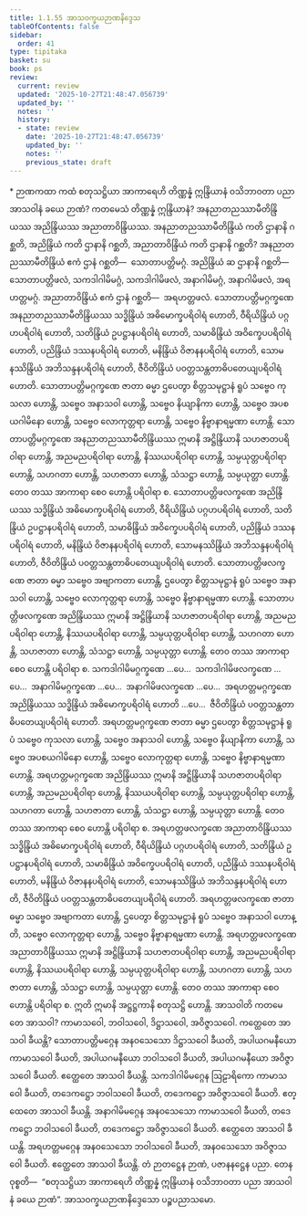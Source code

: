 ```yaml
---
title: 1.1.55 အာသဝက္ခယဉာဏနိဒ္ဒေသ
tableOfContents: false
sidebar:
  order: 41
type: tipitaka
basket: su
book: ps
review:
  current: review
  updated: '2025-10-27T21:48:47.056739'
  updated_by: ''
  notes: ''
  history:
  - state: review
    date: '2025-10-27T21:48:47.056739'
    updated_by: ''
    notes: ''
    previous_state: draft
---
```



<ReviewStatus review={frontmatter.review} showDetails={true} />

<HypothesisAnnotation frontmatter={frontmatter} />

<DynamicBreadcrumb />

<Paragraph type="center" book="ps">
* ဉာဏကထာ
</Paragraph>


<Division number="107" book="ps" e="ch" v="26" p="111">

<Paragraph number="632" book="ps">
ကထံ စတုသဋ္ဌိယာ အာကာရေဟိ တိဏ္ဏန္နံ ဣန္ဒြိယာနံ ဝသိဘာဝတာ ပညာ အာသဝါနံ ခယေ ဉာဏံ? ကတမေသံ တိဏ္ဏန္နံ ဣန္ဒြိယာနံ? အနညာတညဿာမီတိန္ဒြိယဿ အညိန္ဒြိယဿ အညာတာဝိန္ဒြိယဿ.
</Paragraph>

<Paragraph number="633" book="ps">
အနညာတညဿာမီတိန္ဒြိယံ ကတိ ဌာနာနိ ဂစ္ဆတိ, အညိန္ဒြိယံ ကတိ ဌာနာနိ ဂစ္ဆတိ, အညာတာဝိန္ဒြိယံ ကတိ ဌာနာနိ ဂစ္ဆတိ? အနညာတညဿာမီတိန္ဒြိယံ ဧကံ ဌာနံ ဂစ္ဆတိ—  သောတာပတ္တိမဂ္ဂံ. အညိန္ဒြိယံ ဆ ဌာနာနိ ဂစ္ဆတိ—  သောတာပတ္တိဖလံ, သကဒါဂါမိမဂ္ဂံ, သကဒါဂါမိဖလံ, အနာဂါမိမဂ္ဂံ, အနာဂါမိဖလံ, အရဟတ္တမဂ္ဂံ. အညာတာဝိန္ဒြိယံ ဧကံ ဌာနံ ဂစ္ဆတိ—  အရဟတ္တဖလံ.
</Paragraph>

<Paragraph number="634" book="ps">
သောတာပတ္တိမဂ္ဂက္ခဏေ အနညာတညဿာမီတိန္ဒြိယဿ သဒ္ဓိန္ဒြိယံ အဓိမောက္ခပရိဝါရံ ဟောတိ, ဝီရိယိန္ဒြိယံ ပဂ္ဂဟပရိဝါရံ ဟောတိ, သတိန္ဒြိယံ ဥပဋ္ဌာနပရိဝါရံ ဟောတိ, သမာဓိန္ဒြိယံ အဝိက္ခေပပရိဝါရံ ဟောတိ, ပညိန္ဒြိယံ ဒဿနပရိဝါရံ ဟောတိ, မနိန္ဒြိယံ ဝိဇာနနပရိဝါရံ ဟောတိ, သောမနဿိန္ဒြိယံ အဘိသန္ဒနပရိဝါရံ ဟောတိ, ဇီဝိတိန္ဒြိယံ ပဝတ္တသန္တတာဓိပတေယျပရိဝါရံ ဟောတိ. သောတာပတ္တိမဂ္ဂက္ခဏေ ဇာတာ ဓမ္မာ ဌပေတွာ စိတ္တသမုဋ္ဌာနံ ရူပံ သဗ္ဗေဝ ကုသလာ ဟောန္တိ, သဗ္ဗေဝ အနာသဝါ ဟောန္တိ, သဗ္ဗေဝ နိယျာနိကာ ဟောန္တိ, သဗ္ဗေဝ အပစယဂါမိနော ဟောန္တိ, သဗ္ဗေဝ လောကုတ္တရာ ဟောန္တိ, သဗ္ဗေဝ နိဗ္ဗာနာရမ္မဏာ ဟောန္တိ. သောတာပတ္တိမဂ္ဂက္ခဏေ အနညာတညဿာမီတိန္ဒြိယဿ ဣမာနိ အဋ္ဌိန္ဒြိယာနိ သဟဇာတပရိဝါရာ ဟောန္တိ, အညမညပရိဝါရာ ဟောန္တိ, နိဿယပရိဝါရာ ဟောန္တိ, သမ္ပယုတ္တပရိဝါရာ ဟောန္တိ, သဟဂတာ ဟောန္တိ, သဟဇာတာ ဟောန္တိ, သံသဋ္ဌာ ဟောန္တိ, သမ္ပယုတ္တာ ဟောန္တိ. တေဝ တဿ အာကာရာ စေဝ ဟောန္တိ ပရိဝါရာ စ.
</Paragraph>

<Paragraph number="635" book="ps">
သောတာပတ္တိဖလက္ခဏေ အညိန္ဒြိယဿ သဒ္ဓိန္ဒြိယံ အဓိမောက္ခပရိဝါရံ ဟောတိ, ဝီရိယိန္ဒြိယံ ပဂ္ဂဟပရိဝါရံ ဟောတိ, သတိန္ဒြိယံ ဥပဋ္ဌာနပရိဝါရံ ဟောတိ, သမာဓိန္ဒြိယံ အဝိက္ခေပပရိဝါရံ ဟောတိ, ပညိန္ဒြိယံ ဒဿနပရိဝါရံ ဟောတိ, မနိန္ဒြိယံ ဝိဇာနနပရိဝါရံ ဟောတိ, သောမနဿိန္ဒြိယံ အဘိသန္ဒနပရိဝါရံ ဟောတိ, ဇီဝိတိန္ဒြိယံ ပဝတ္တသန္တတာဓိပတေယျပရိဝါရံ ဟောတိ. သောတာပတ္တိဖလက္ခဏေ ဇာတာ ဓမ္မာ သဗ္ဗေဝ အဗျာကတာ ဟောန္တိ, ဌပေတွာ စိတ္တသမုဋ္ဌာနံ ရူပံ သဗ္ဗေဝ အနာသဝါ ဟောန္တိ, သဗ္ဗေဝ လောကုတ္တရာ ဟောန္တိ, သဗ္ဗေဝ နိဗ္ဗာနာရမ္မဏာ ဟောန္တိ. သောတာပတ္တိဖလက္ခဏေ အညိန္ဒြိယဿ ဣမာနိ အဋ္ဌိန္ဒြိယာနိ သဟဇာတပရိဝါရာ ဟောန္တိ, အညမညပရိဝါရာ ဟောန္တိ, နိဿယပရိဝါရာ ဟောန္တိ, သမ္ပယုတ္တပရိဝါရာ ဟောန္တိ, သဟဂတာ ဟောန္တိ, သဟဇာတာ ဟောန္တိ, သံသဋ္ဌာ ဟောန္တိ, သမ္ပယုတ္တာ ဟောန္တိ. တေဝ တဿ အာကာရာ စေဝ ဟောန္တိ ပရိဝါရာ စ.
</Paragraph>

<Paragraph number="636" book="ps">
သကဒါဂါမိမဂ္ဂက္ခဏေ …ပေ…  သကဒါဂါမိဖလက္ခဏေ …ပေ…  အနာဂါမိမဂ္ဂက္ခဏေ …ပေ…  အနာဂါမိဖလက္ခဏေ …ပေ…  အရဟတ္တမဂ္ဂက္ခဏေ အညိန္ဒြိယဿ သဒ္ဓိန္ဒြိယံ အဓိမောက္ခပရိဝါရံ ဟောတိ …ပေ…  ဇီဝိတိန္ဒြိယံ ပဝတ္တသန္တတာဓိပတေယျပရိဝါရံ ဟောတိ. အရဟတ္တမဂ္ဂက္ခဏေ ဇာတာ ဓမ္မာ ဌပေတွာ စိတ္တသမုဋ္ဌာနံ ရူပံ သဗ္ဗေဝ ကုသလာ ဟောန္တိ, သဗ္ဗေဝ အနာသဝါ ဟောန္တိ, သဗ္ဗေဝ နိယျာနိကာ ဟောန္တိ, သဗ္ဗေဝ အပစယဂါမိနော ဟောန္တိ, သဗ္ဗေဝ လောကုတ္တရာ ဟောန္တိ, သဗ္ဗေဝ နိဗ္ဗာနာရမ္မဏာ ဟောန္တိ. အရဟတ္တမဂ္ဂက္ခဏေ အညိန္ဒြိယဿ ဣမာနိ အဋ္ဌိန္ဒြိယာနိ သဟဇာတပရိဝါရာ ဟောန္တိ, အညမညပရိဝါရာ ဟောန္တိ, နိဿယပရိဝါရာ ဟောန္တိ, သမ္ပယုတ္တပရိဝါရာ ဟောန္တိ, သဟဂတာ ဟောန္တိ, သဟဇာတာ ဟောန္တိ, သံသဋ္ဌာ ဟောန္တိ, သမ္ပယုတ္တာ ဟောန္တိ. တေဝ တဿ အာကာရာ စေဝ ဟောန္တိ ပရိဝါရာ စ.
</Paragraph>

<Paragraph number="637" book="ps">
အရဟတ္တဖလက္ခဏေ အညာတာဝိန္ဒြိယဿ သဒ္ဓိန္ဒြိယံ အဓိမောက္ခပရိဝါရံ ဟောတိ, ဝီရိယိန္ဒြိယံ ပဂ္ဂဟပရိဝါရံ ဟောတိ, သတိန္ဒြိယံ ဥပဋ္ဌာနပရိဝါရံ ဟောတိ, သမာဓိန္ဒြိယံ အဝိက္ခေပပရိဝါရံ ဟောတိ, ပညိန္ဒြိယံ ဒဿနပရိဝါရံ ဟောတိ, မနိန္ဒြိယံ ဝိဇာနနပရိဝါရံ ဟောတိ, သောမနဿိန္ဒြိယံ အဘိသန္ဒနပရိဝါရံ ဟောတိ, ဇီဝိတိန္ဒြိယံ ပဝတ္တသန္တတာဓိပတေယျပရိဝါရံ ဟောတိ. အရဟတ္တဖလက္ခဏေ ဇာတာ ဓမ္မာ သဗ္ဗေဝ အဗျာကတာ ဟောန္တိ, ဌပေတွာ စိတ္တသမုဋ္ဌာနံ ရူပံ သဗ္ဗေဝ အနာသဝါ ဟောန္တိ, သဗ္ဗေဝ လောကုတ္တရာ ဟောန္တိ, သဗ္ဗေဝ နိဗ္ဗာနာရမ္မဏာ ဟောန္တိ. အရဟတ္တဖလက္ခဏေ အညာတာဝိန္ဒြိယဿ ဣမာနိ အဋ္ဌိန္ဒြိယာနိ သဟဇာတပရိဝါရာ ဟောန္တိ, အညမညပရိဝါရာ ဟောန္တိ, နိဿယပရိဝါရာ ဟောန္တိ, သမ္ပယုတ္တပရိဝါရာ ဟောန္တိ, သဟဂတာ ဟောန္တိ, သဟဇာတာ ဟောန္တိ, သံသဋ္ဌာ ဟောန္တိ, သမ္ပယုတ္တာ ဟောန္တိ. တေဝ တဿ အာကာရာ စေဝ ဟောန္တိ ပရိဝါရာ စ. ဣတိ ဣမာနိ အဋ္ဌဋ္ဌကာနိ စတုသဋ္ဌိ ဟောန္တိ.
</Paragraph>

<Paragraph number="638" book="ps">
<Emphasis>အာသဝါ</Emphasis>တိ ကတမေ တေ အာသဝါ? ကာမာသဝေါ, ဘဝါသဝေါ, ဒိဋ္ဌာသဝေါ, အဝိဇ္ဇာသဝေါ. ကတ္ထေတေ အာသဝါ ခီယန္တိ? သောတာပတ္တိမဂ္ဂေန အနဝသေသော ဒိဋ္ဌာသဝေါ ခီယတိ, အပါယဂမနီယော ကာမာသဝေါ ခီယတိ, အပါယဂမနီယော ဘဝါသဝေါ ခီယတိ, အပါယဂမနီယော အဝိဇ္ဇာသဝေါ ခီယတိ. ဧတ္ထေတေ အာသဝါ ခီယန္တိ. သကဒါဂါမိမဂ္ဂေန ဩဠာရိကော ကာမာသဝေါ ခီယတိ, တဒေကဋ္ဌော ဘဝါသဝေါ ခီယတိ, တဒေကဋ္ဌော အဝိဇ္ဇာသဝေါ ခီယတိ. ဧတ္ထေတေ အာသဝါ ခီယန္တိ. အနာဂါမိမဂ္ဂေန အနဝသေသော ကာမာသဝေါ ခီယတိ, တဒေကဋ္ဌော ဘဝါသဝေါ ခီယတိ, တဒေကဋ္ဌော အဝိဇ္ဇာသဝေါ ခီယတိ. ဧတ္ထေတေ အာသဝါ ခီယန္တိ. အရဟတ္တမဂ္ဂေန အနဝသေသော ဘဝါသဝေါ ခီယတိ, အနဝသေသော အဝိဇ္ဇာသဝေါ ခီယတိ. ဧတ္ထေတေ အာသဝါ ခီယန္တိ. တံ ဉာတဋ္ဌေန ဉာဏံ, ပဇာနနဋ္ဌေန ပညာ. တေန ဝုစ္စတိ—  “စတုသဋ္ဌိယာ အာကာရေဟိ တိဏ္ဏန္နံ ဣန္ဒြိယာနံ ဝသိဘာဝတာ ပညာ အာသဝါနံ ခယေ ဉာဏံ”.

</Paragraph>
</Division>

<Paragraph number="639" type="center" book="ps">
အာသဝက္ခယဉာဏနိဒ္ဒေသော ပဉ္စပညာသမော.
</Paragraph>